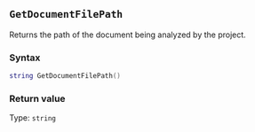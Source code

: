 ::: {.minipage data-latex="{\textwidth}"}
## `GetDocumentFilePath`

Returns the path of the document being analyzed by the project.

### Syntax {-}

``` .lua
string GetDocumentFilePath()
```

### Return value {-}

Type: `string`
:::
